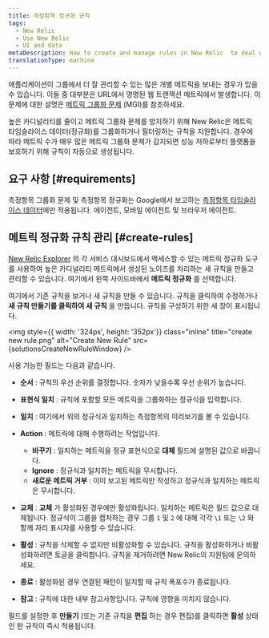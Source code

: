 ```yaml
---
title: 측정항목 정규화 규칙
tags:
  - New Relic
  - Use New Relic
  - UI and data
metaDescription: How to create and manage rules in New Relic  to deal with noise from high cardinality metrics and prevent metric grouping issues (MGIs).
translationType: machine
---
```



애플리케이션이 그룹에서 더 잘 관리할 수 있는 많은 개별 메트릭을 보내는 경우가 있을 수 있습니다. 이들 중 대부분은 URL에서 명명된 웹 트랜잭션 메트릭에서 발생합니다. 이 문제에 대한 설명은 [메트릭 그룹화 문제](/docs/using-new-relic/cross-product-functions/troubleshooting/metric-grouping-issues) (MGI)를 참조하세요.

높은 카디널리티를 줄이고 메트릭 그룹화 문제를 방지하기 위해 New Relic은 메트릭 타임슬라이스 데이터(정규화)를 그룹화하거나 필터링하는 규칙을 지원합니다. 경우에 따라 메트릭 수가 매우 많은 메트릭 그룹화 문제가 감지되면 성능 저하로부터 플랫폼을 보호하기 위해 규칙이 자동으로 생성됩니다.

## 요구 사항 [#requirements]

측정항목 그룹화 문제 및 측정항목 정규화는 Google에서 보고하는 [측정항목 타임슬라이스 데이터](/docs/data-apis/understand-data/new-relic-data-types/#timeslice-data)에만 적용됩니다. <InlinePopover type="apm"/>에이전트, 모바일 에이전트 및 브라우저 에이전트.

## 메트릭 정규화 규칙 관리 [#create-rules]

[New Relic Explorer](/docs/new-relic-one/use-new-relic-one/ui-data/new-relic-one-entity-explorer-view-performance-across-apps-services-hosts) 의 각 서비스 대시보드에서 액세스할 수 있는 메트릭 정규화 도구를 사용하여 높은 카디널리티 메트릭에서 생성된 노이즈를 처리하는 새 규칙을 만들고 관리할 수 있습니다. 여기에서 왼쪽 사이드바에서 **메트릭 정규화** 를 선택합니다.

여기에서 기존 규칙을 보거나 새 규칙을 만들 수 있습니다. 규칙을 클릭하여 수정하거나 **새 규칙 만들기를 클릭하여 새 규칙** 을 만듭니다. 규칙을 구성하기 위한 새 창이 표시됩니다.

<img
  style={{ width: '324px', height: '352px'}}
  class="inline"
  title="create new rule.png"
  alt="Create New Rule"
  src={solutionsCreateNewRuleWindow}
/>

사용 가능한 필드는 다음과 같습니다.

* **순서** : 규칙의 우선 순위를 결정합니다. 숫자가 낮을수록 우선 순위가 높습니다.

* **표현식 일치** : 규칙에 포함할 모든 메트릭을 그룹화하는 정규식을 입력합니다.

* **일치** : 여기에서 위의 정규식과 일치하는 측정항목의 미리보기를 볼 수 있습니다.

* **Action** : 메트릭에 대해 수행하려는 작업입니다.

  * **바꾸기** : 일치하는 메트릭을 정규 표현식으로 **대체** 필드에 설명된 값으로 바꿉니다.
  * **Ignore** : 정규식과 일치하는 메트릭을 무시합니다.
  * **새로운 메트릭 거부** : 이미 보고된 메트릭만 작성하고 정규식과 일치하는 메트릭은 무시합니다.

* **교체** : **교체** 가 활성화된 경우에만 활성화됩니다. 일치하는 메트릭은 필드 값으로 대체됩니다. 정규식이 그룹을 캡처하는 경우 그룹 `1` 및 `2` 에 대해 각각 `\1` 또는 `\2` 와 함께 자리 표시자를 사용할 수 있습니다.

* **활성** : 규칙을 삭제할 수 없지만 비활성화할 수 있습니다. 규칙을 활성화하거나 비활성화하려면 토글을 클릭합니다. 규칙을 제거하려면 New Relic의 지원팀에 문의하세요.

* **종료** : 활성화된 경우 연결된 패턴이 일치할 때 규칙 폭포수가 종료됩니다.

* **참고** : 규칙에 대한 내부 참고사항입니다. 규칙에 영향을 미치지 않습니다.

필드를 설정한 후 **만들기** (또는 기존 규칙을 **편집** 하는 경우 편집)를 클릭하면 **활성** 상태인 한 규칙이 즉시 적용됩니다.